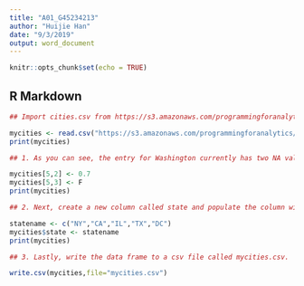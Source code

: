 ---
title: "A01_G45234213"
author: "Huijie Han"
date: "9/3/2019"
output: word_document
---

```{r setup, include=FALSE}
knitr::opts_chunk$set(echo = TRUE)
```

## R Markdown

```{r}
## Import cities.csv from https://s3.amazonaws.com/programmingforanalytics/cities.csv into a data frame called mycities.

mycities <- read.csv("https://s3.amazonaws.com/programmingforanalytics/cities.csv")
print(mycities)

```
```{r}
## 1. As you can see, the entry for Washington currently has two NA values. Please insert 0.7 for population and F for coastal.

mycities[5,2] <- 0.7
mycities[5,3] <- F
print(mycities)

```
```{r}
## 2. Next, create a new column called state and populate the column with the abbreviated state names for each city (e.g., NY for New York, CA for Los Angeles, etc.).

statename <- c("NY","CA","IL","TX","DC")
mycities$state <- statename
print(mycities)

```
```{r}
## 3. Lastly, write the data frame to a csv file called mycities.csv. 

write.csv(mycities,file="mycities.csv")

```


